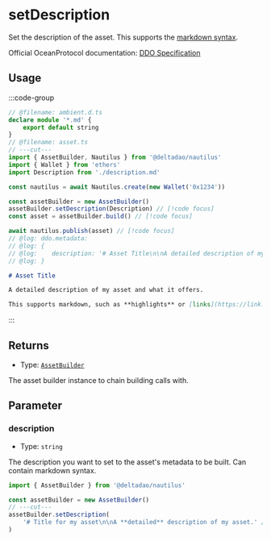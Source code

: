 # setDescription

Set the description of the asset. This supports the [markdown syntax](https://en.wikipedia.org/wiki/Markdown).

Official OceanProtocol documentation: [DDO Specification](https://docs.oceanprotocol.com/developers/ddo-specification)

## Usage

:::code-group
```ts twoslash [asset.ts]
// @filename: ambient.d.ts
declare module '*.md' {
    export default string
}
// @filename: asset.ts
// ---cut---
import { AssetBuilder, Nautilus } from '@deltadao/nautilus'
import { Wallet } from 'ethers'
import Description from './description.md'

const nautilus = await Nautilus.create(new Wallet('0x1234'))

const assetBuilder = new AssetBuilder()
assetBuilder.setDescription(Description) // [!code focus]
const asset = assetBuilder.build() // [!code focus]

await nautilus.publish(asset) // [!code focus]
// @log: ddo.metadata: 
// @log: { 
// @log:    description: '# Asset Title\n\nA detailed description of my asset and what it offers.\n\nThis supports markdown, such as **highlights** or [links](https://link.to/my-external-resource) to other resources.'
// @log: }
```

```markdown [description.md]
# Asset Title

A detailed description of my asset and what it offers.

This supports markdown, such as **highlights** or [links](https://link.to/my-external-resource) to other resources.
```
:::

## Returns

- Type: [`AssetBuilder`](/docs/api/AssetBuilder)

The asset builder instance to chain building calls with.

## Parameter

### description

- Type: `string`

The description you want to set to the asset's metadata to be built. Can contain markdown syntax.

```ts twoslash
import { AssetBuilder } from '@deltadao/nautilus'

const assetBuilder = new AssetBuilder()
// ---cut---
assetBuilder.setDescription(
    '# Title for my asset\n\nA **detailed** description of my asset.' // [!code focus]
)
```